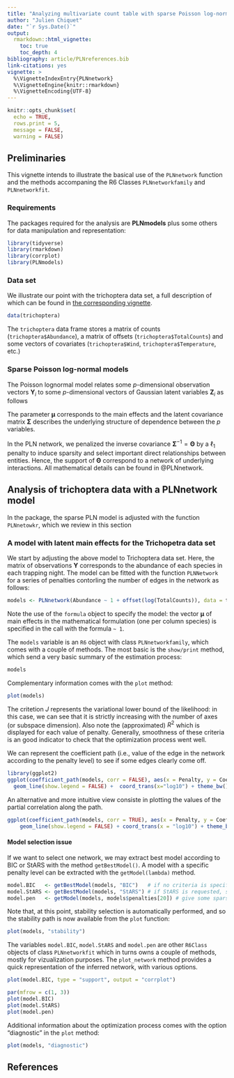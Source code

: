 ```yaml
---
title: "Analyzing multivariate count table with sparse Poisson log-normal models"
author: "Julien Chiquet"
date: "`r Sys.Date()`"
output: 
  rmarkdown::html_vignette:
    toc: true
    toc_depth: 4
bibliography: article/PLNreferences.bib
link-citations: yes
vignette: >
  %\VignetteIndexEntry{PLNnetwork}
  %\VignetteEngine{knitr::rmarkdown}
  %\VignetteEncoding{UTF-8}
---
```


```r
knitr::opts_chunk$set(
  echo = TRUE,
  rows.print = 5,
  message = FALSE, 
  warning = FALSE)
```

## Preliminaries

This vignette intends to illustrate the basical use of the `PLNnetwork` function and the methods accompaning the R6 Classes `PLNnetworkfamily` and `PLNnetworkfit`.


### Requirements

The packages required for the analysis are **PLNmodels** plus some others for data manipulation and representation:

```r
library(tidyverse)
library(rmarkdown)
library(corrplot)
library(PLNmodels)
```

### Data set

We illustrate our point with the trichoptera data set, a full description of which can be found in [the corresponding vignette](Trichoptera.html).

```r
data(trichoptera)
```

The `trichoptera` data frame stores a matrix of counts (`trichoptera$Abundance`), a matrix of offsets (`trichoptera$TotalCounts`) and some vectors of covariates (`trichoptera$Wind`, `trichoptera$Temperature`, etc.)

### Sparse Poisson log-normal models

The Poisson lognormal model relates some $p$-dimensional observation vectors $\mathbf{Y}_i$ to some  $p$-dimensional vectors of Gaussian latent variables $\mathbf{Z}_i$ as follows
\begin{equation} 
  \label{eq:pca-model}
  \begin{array}{rcl}
  \text{latent space } &   \mathbf{Z}_i \sim \mathcal{N}{\boldsymbol\mu},\boldsymbol\Sigma) \\
  \text{observation space } &  Y_{ij} | Z_{ij} \quad \text{indep.} & Y_{ij} | Z_{ij} \sim \mathcal{P}\left(\exp\{Z_{ij}\}\right)
  \end{array}
\end{equation}

The parameter ${\boldsymbol\mu}$ corresponds to the main effects and the latent covariance matrix $\boldsymbol\Sigma$ describes the underlying structure of dependence between the $p$ variables. 

In the PLN network, we penalized the inverse covariance $\boldsymbol\Sigma^{-1} = \boldsymbol\Theta$ by a $\ell_1$ penalty to induce sparsity and select important direct relationships between entities. Hence, the support of $\boldsymbol\Theta$ correspond to a network of underlying interactions. All mathematical details can be found in @PLNnetwork.

## Analysis of trichoptera data with a PLNnetwork model

In the package, the sparse PLN model is adjusted with the function `PLNnetowkr`, which we review in this section

### A model with latent main effects for the Trichopetra data set

We start by adjusting the above model to Trichoptera data set. Here, the matrix of observations $\mathbf{Y}$ corresponds to the abundance of each species in each trapping night. The model can be fitted with the function `PLNNetwork` for a series of penalties contorling the number of edges in the network as follows:

```r
models <- PLNnetwork(Abundance ~ 1 + offset(log(TotalCounts)), data = trichoptera)
```

Note the use of the `formula` object to specify the model: the vector $\boldsymbol\mu$ of main effects in the mathematical formulation (one per column species) is specified in the call with the formula `~ 1`.

The `models` variable is an `R6` object with class `PLNnetworkfamily`, which comes with a couple of methods. The most basic is the `show/print` method, which send a very basic summary of the estimation process:

```r
models
```
Complementary information comes with the `plot` method:
```r
plot(models)
```

The critetion $J$ represents the variational lower bound of the likelihood: in this case, we can see that it is strictly increasing with the number of axes (or subspace dimension). Also note the (approximated) $R^2$ which is displayed for each value of penalty. Generally, smoothness of these criteria is an good indicator to check that the optimization process went well.

We can represent the coefficient path (i.e., value of the edge in the network according to the penalty level) to see if some edges clearly come off.

```r
library(ggplot2)
ggplot(coefficient_path(models, corr = FALSE), aes(x = Penalty, y = Coeff, group = Edge, colour = Edge)) + 
  geom_line(show.legend = FALSE) +  coord_trans(x="log10") + theme_bw()
```

An alternative and more intuitive view consiste in plotting the values of the partial correlation along the path.

```r
ggplot(coefficient_path(models, corr = TRUE), aes(x = Penalty, y = Coeff, group = Edge, colour = Edge)) + 
    geom_line(show.legend = FALSE) + coord_trans(x = "log10") + theme_bw()
```

#### Model selection issue

If we want to select one network, we may extract best model according to BIC or StARS with the method `getBestModel()`. A model with a specific penalty level can be extracted with the `getModel(lambda)` method. 

```r
model.BIC   <- getBestModel(models, "BIC")   # if no criteria is specified, the best BIC is used
model.StARS <- getBestModel(models, "StARS") # if StARS is requested, stabiltiy selection is performed if needed 
model.pen   <- getModel(models, models$penalties[20]) # give some sparsity
```

Note that, at this point, stability selection is automatically performed, and so the stability path is now available from the ` plot` function:
```r
plot(models, "stability")
```


The variables `model.BIC`, `model.StARS` and `model.pen` are other `R6Class` objects of class `PLNnetworkfit` which in turns owns a couple of methods, mostly for vizualization purposes. The `plot_network` method provides a quick representation of the inferred network, with various options.

```r
plot(model.BIC, type = "support", output = "corrplot")
```

```r
par(mfrow = c(1, 3))
plot(model.BIC)
plot(model.StARS)
plot(model.pen)
```

Additional information about the optimization process comes with the option "diagnostic" in the `plot` method:
```r
plot(models, "diagnostic")
```

## References

